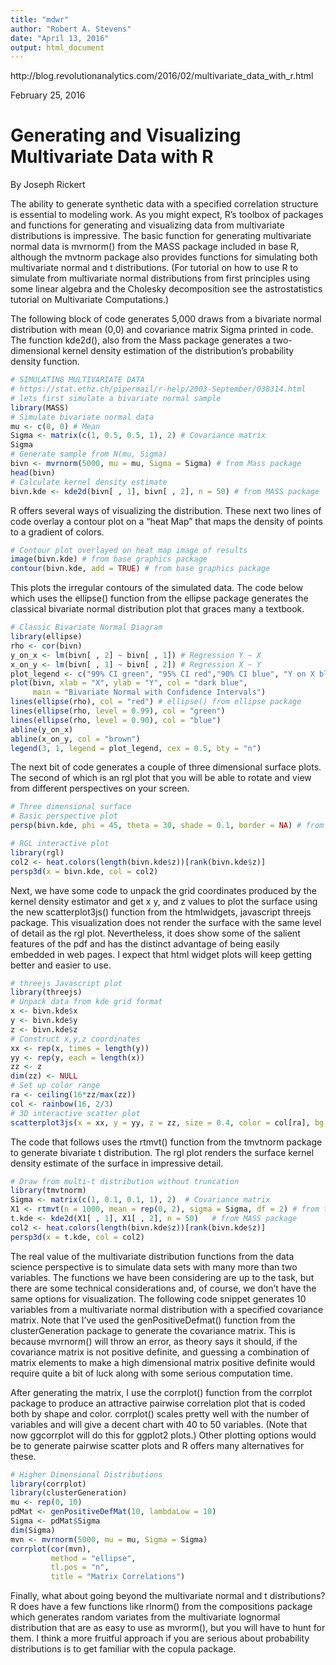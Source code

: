 ---
title: "mdwr"
author: "Robert A. Stevens"
date: "April 13, 2016"
output: html_document
---

http://blog.revolutionanalytics.com/2016/02/multivariate_data_with_r.html

February 25, 2016

# Generating and Visualizing Multivariate Data with R

By Joseph Rickert

The ability to generate synthetic data with a specified correlation structure is essential to modeling work. As you might expect, R's toolbox of packages and functions for generating and visualizing data from multivariate distributions is impressive. The basic function for generating multivariate normal data is mvrnorm() from the MASS package included in base R, although the mvtnorm package also provides functions for simulating both multivariate normal and t distributions. (For tutorial on how to use R to simulate from multivariate normal distributions from first principles using some linear algebra and the Cholesky decomposition see the astrostatistics tutorial on Multivariate Computations.)

The following block of code generates 5,000 draws from a bivariate normal distribution with mean (0,0) and covariance matrix Sigma printed in code. The function kde2d(), also from the Mass package generates a two-dimensional kernel density estimation of the distribution's probability density function. 

```{r, comment=NA}
# SIMULATING MULTIVARIATE DATA
# https://stat.ethz.ch/pipermail/r-help/2003-September/038314.html
# lets first simulate a bivariate normal sample
library(MASS)
# Simulate bivariate normal data
mu <- c(0, 0) # Mean
Sigma <- matrix(c(1, 0.5, 0.5, 1), 2) # Covariance matrix
Sigma
# Generate sample from N(mu, Sigma)
bivn <- mvrnorm(5000, mu = mu, Sigma = Sigma) # from Mass package
head(bivn)                                      
# Calculate kernel density estimate
bivn.kde <- kde2d(bivn[ , 1], bivn[ , 2], n = 50) # from MASS package
```

R offers several ways of visualizing the distribution. These next two lines of code overlay a contour plot on a "heat Map" that maps the density of points to a gradient of colors.

```{r, comment=NA}
# Contour plot overlayed on heat map image of results
image(bivn.kde) # from base graphics package
contour(bivn.kde, add = TRUE) # from base graphics package
```

This plots the irregular contours of the simulated data. The code below which uses the ellipse() function from the ellipse package generates the classical bivariate normal distribution plot that graces many a textbook.

```{r, comment=NA}
# Classic Bivariate Normal Diagram
library(ellipse)
rho <- cor(bivn)
y_on_x <- lm(bivn[ , 2] ~ bivn[ , 1]) # Regression Y ~ X
x_on_y <- lm(bivn[ , 1] ~ bivn[ , 2]) # Regression X ~ Y
plot_legend <- c("99% CI green", "95% CI red","90% CI blue", "Y on X black", "X on Y brown")
plot(bivn, xlab = "X", ylab = "Y", col = "dark blue",
     main = "Bivariate Normal with Confidence Intervals")
lines(ellipse(rho), col = "red") # ellipse() from ellipse package
lines(ellipse(rho, level = 0.99), col = "green")
lines(ellipse(rho, level = 0.90), col = "blue")
abline(y_on_x)
abline(x_on_y, col = "brown")
legend(3, 1, legend = plot_legend, cex = 0.5, bty = "n")
```

The next bit of code generates a couple of three dimensional surface plots. The second of which is an rgl plot that you will be able to rotate and view from different perspectives on your screen.

```{r, comment=NA}
# Three dimensional surface
# Basic perspective plot
persp(bivn.kde, phi = 45, theta = 30, shade = 0.1, border = NA) # from base graphics package
```

```{r, comment=NA, eval=FALSE}
# RGL interactive plot
library(rgl)
col2 <- heat.colors(length(bivn.kde$z))[rank(bivn.kde$z)]
persp3d(x = bivn.kde, col = col2)
```

Next, we have some code to unpack the grid coordinates produced by the kernel density estimator and get x y, and z values to plot the surface using the new scatterplot3js() function from the htmlwidgets, javascript threejs package. This visualization does not render the surface with the same level of detail as the rgl plot. Nevertheless, it does show some of the salient features of the pdf and has the distinct advantage of being easily embedded in web pages. I expect that html widget plots will keep getting better and easier to use.

```{r, comment=NA}
# threejs Javascript plot
library(threejs)
# Unpack data from kde grid format
x <- bivn.kde$x
y <- bivn.kde$y
z <- bivn.kde$z
# Construct x,y,z coordinates
xx <- rep(x, times = length(y))
yy <- rep(y, each = length(x))
zz <- z
dim(zz) <- NULL
# Set up color range
ra <- ceiling(16*zz/max(zz))
col <- rainbow(16, 2/3)
# 3D interactive scatter plot
scatterplot3js(x = xx, y = yy, z = zz, size = 0.4, color = col[ra], bg = "black")
```

The code that follows uses the rtmvt() function from the tmvtnorm package to generate bivariate t distribution. The rgl plot renders the surface kernel density estimate of the surface in impressive detail.

```{r, comment=NA, eval=FALSE}
# Draw from multi-t distribution without truncation
library(tmvtnorm)
Sigma <- matrix(c(1, 0.1, 0.1, 1), 2)  # Covariance matrix
X1 <- rtmvt(n = 1000, mean = rep(0, 2), sigma = Sigma, df = 2) # from tmvtnorm package
t.kde <- kde2d(X1[ , 1], X1[ , 2], n = 50)   # from MASS package
col2 <- heat.colors(length(bivn.kde$z))[rank(bivn.kde$z)]
persp3d(x = t.kde, col = col2)
```

The real value of the multivariate distribution functions from the data science perspective is to simulate data sets with many more than two variables. The functions we have been considering are up to the task, but there are some technical considerations and, of course, we don't have the same options for visualization. The following code snippet generates 10 variables from a multivariate normal distribution with a specified covariance matrix. Note that I've used the genPositiveDefmat() function from the clusterGeneration package to generate the covariance matrix. This is because mvrnorm() will throw an error, as theory says it should, if the covariance matrix is not positive definite, and guessing a combination of matrix elements to make a high dimensional matrix positive definite would require quite a bit of luck along with some serious computation time.

After generating the matrix, I use the corrplot() function from the corrplot package to produce an attractive pairwise correlation plot that is coded both by shape and color. corrplot() scales pretty well with the number of variables and will give a decent chart with 40 to 50 variables. (Note that now ggcorrplot will do this for ggplot2 plots.)  Other plotting options would be to generate pairwise scatter plots and R offers many alternatives for these.

```{r, comment=NA}
# Higher Dimensional Distributions
library(corrplot)
library(clusterGeneration)
mu <- rep(0, 10)
pdMat <- genPositiveDefMat(10, lambdaLow = 10)
Sigma <- pdMat$Sigma
dim(Sigma)
mvn <- mvrnorm(5000, mu = mu, Sigma = Sigma)
corrplot(cor(mvn), 
         method = "ellipse",
         tl.pos = "n",
         title = "Matrix Correlations")
```

Finally, what about going beyond the multivariate normal and t distributions? R does have a few functions like rlnorm() from the compositions package which generates random variates from the multivariate lognormal distribution that are as easy to use as mvrorm(), but you will have to hunt for them. I think a more fruitful approach if you are serious about probability distributions is to get familiar with the copula package.
